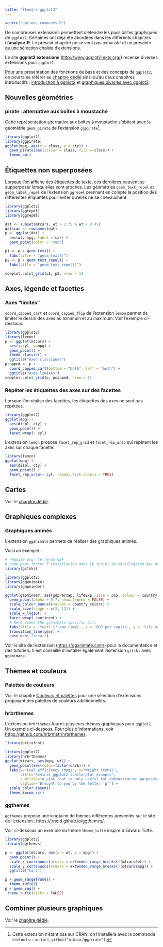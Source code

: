 ```yaml
---
title: "Étendre ggplot2"
---
```


```r
source("options_communes.R")
```

De nombreuses extensions permettent d'étendre les possibilités graphiques de `ggplot2`{.pkg}. Certaines ont déjà été abordées dans les différents chapitres d'**analyse-R**. Le présent chapitre ne se veut pas exhaustif et ne présente qu'une sélection choisie d'extensions.

Le site **ggplot2 extensions** (<http://www.ggplot2-exts.org/>) recense diverses extensions pour `ggplot2`{.pkg}.

Pour une présentation des fonctions de base et des concepts de `ggplot2`{.pkg}, on pourra se référer au [chapitre dédié](ggplot2.html) ainsi qu'au deux chapitres introductifs : [introduction à ggplot2](intro-ggplot2.html) et [graphiques bivariés avec ggplot2](graphiques-bivaries-ggplot2.html).


## Nouvelles géométries

### pirate : alternative aux boîtes à moustache

Cette représentation alternative aux boîtes à moustache s'obtient avec la géométrie `geom_pirate`{data-pkg="ggpirate"} de l'extension `ggpirate`{.pkg}^[Cette extension n'étant pas sur CRAN, on l'installera avec la commande `devtools::install_github("mikabr/ggpirate")`.].

```r
library(ggplot2)
library(ggpirate)
ggplot(mpg, aes(x = class, y = cty)) +
  geom_pirate(aes(colour = class, fill = class)) +
  theme_bw()
```

## Étiquettes non superposées

Lorsque l'on affiche des étiquettes de texte, ces dernières peuvent se supperposer lorsqu'elles sont proches. Les géométries `geom_text_repel`{data-pkg="ggrepel" data-rdoc="geom_label_repel"} et `geom_label_repel`{data-pkg="ggrepel"} de l'extension `ggrepel`{.pkg} prennent en compte la position des différentes étiquettes pour éviter qu'elles ne se chevauchent.

```r
library(ggplot2)
library(ggrepel)
library(ggrepel)

dat <- subset(mtcars, wt > 2.75 & wt < 3.45)
dat$car <- rownames(dat)
p <- ggplot(dat) +
  aes(wt, mpg, label = car) +
  geom_point(color = "red")

p1 <- p + geom_text() + 
  labs(title = "geom_text()")
p2 <- p + geom_text_repel() + 
  labs(title = "geom_text_repel()")

cowplot::plot_grid(p1, p2, nrow = 1)
```





## Axes, légende et facettes

### Axes <q>limités</q>

`coord_capped_cart`{data-pkg="lemon"} et `coord_capped_flip`{data-pkg="lemon" data-rdoc="coord_capped_cart"} de l'extension `lemon`{.pkg} permet de limiter le dessin des axes au minimum et au maximum. Voir l'exemple ci-dessous.

```r
library(ggplot2)
library(lemon)
p <- ggplot(mtcars) +
  aes(x=cyl, y=mpg) + 
  geom_point() +
  theme_classic() +
  ggtitle("Axes classiques")
pcapped <- p +
  coord_capped_cart(bottom = "both", left = "both") +
  ggtitle("Axes limités")
cowplot::plot_grid(p, pcapped, nrow = 1)
```




### Répéter les étiquettes des axes sur des facettes

Lorsque l'on réalise des facettes, les étiquettes des axes ne sont pas répétées.

```r
library(ggplot2)
ggplot(mpg) +
  aes(displ, cty) + 
  geom_point() +
  facet_wrap(~ cyl)
```

L'extension `lemon`{.pkg} propose `facet_rep_grid`{data-pkg="lemon"} et `facet_rep_wrap`{data-pkg="lemon" data-rdoc="facet_rep_grid"} qui répètent les axes sur chaque facette.

```r
library(lemon)
ggplot(mpg) +
  aes(displ, cty) + 
  geom_point() +
  facet_rep_wrap(~ cyl, repeat.tick.labels = TRUE)
```

## Cartes

Voir le [chapitre dédié](cartes.html).

## Graphiques complexes

### Graphiques animés

L'extension `gganimate`{.pkg} permets de réaliser des graphiques animés.

Voici un exemple :

```r
# requise pour le rendu GIF
# code pour forcer l'installation dans le script de vérification des dépendances
library(gifski)
```


```r
library(ggplot2)
library(gganimate)
library(gapminder)

ggplot(gapminder, aes(gdpPercap, lifeExp, size = pop, colour = country)) +
  geom_point(alpha = 0.7, show.legend = FALSE) +
  scale_colour_manual(values = country_colors) +
  scale_size(range = c(2, 12)) +
  scale_x_log10() +
  facet_wrap(~continent) +
  # Here comes the gganimate specific bits
  labs(title = 'Year: {frame_time}', x = 'GDP per capita', y = 'life expectancy') +
  transition_time(year) +
  ease_aes('linear')
```

Voir le site de l'extension (<https://gganimate.com/>) pour la documentation et des tutoriels. Il est conseillé d'installer également l'extension `gifski`{.pkg} avec `gganimate`{.pkg}.

## Thèmes et couleurs

### Palettes de couleurs

Voir le chapitre [Couleurs et palettes](couleurs.html) pour une sélection d'extensions proposant des palettes de couleurs additionnelles.


### hrbrthemes

L'extension `hrbrthemes`{.pkg} fournit plusieurs thèmes graphiques pour `ggplot2`{.pkg}. Un exemple ci-dessous. Pour plus d'informations, voir <https://github.com/hrbrmstr/hrbrthemes>.

```r
library(extrafont)
```


```r
library(ggplot2)
library(hrbrthemes)
ggplot(mtcars, aes(mpg, wt)) +
  geom_point(aes(color=factor(carb))) +
  labs(x="Fuel efficiency (mpg)", y="Weight (tons)",
       title="Seminal ggplot2 scatterplot example",
       subtitle="A plot that is only useful for demonstration purposes",
       caption="Brought to you by the letter 'g'") + 
  scale_color_ipsum() +
  theme_ipsum_rc()
```

### ggthemes

`ggthemes`{.pkg} propose une vingtaine de thèmes différentes présentés sur le site de l'extension : <https://jrnold.github.io/ggthemes/>.

Voir ci-dessous un exemple du thème `theme_tufte`{data-pkg="ggthemes"} inspiré d'Edward Tufte.

```r
library(ggplot2)
library(ggthemes)

p <- ggplot(mtcars, aes(x = wt, y = mpg)) +
  geom_point() +
  scale_x_continuous(breaks = extended_range_breaks()(mtcars$wt)) +
  scale_y_continuous(breaks = extended_range_breaks()(mtcars$mpg)) +
  ggtitle("Cars")

p + geom_rangeframe() +
  theme_tufte()
p + geom_rug() +
 theme_tufte(ticks = FALSE)
```


## Combiner plusieurs graphiques

Voir le [chapitre dédié](combiner-plusieurs-graphiques.html).


